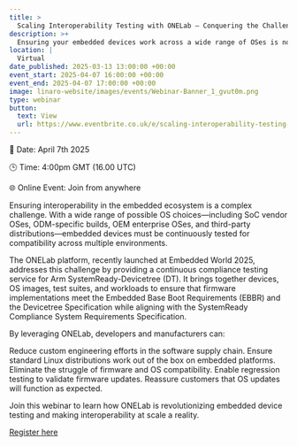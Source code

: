 ```yaml
---
title: >
  Scaling Interoperability Testing with ONELab – Conquering the Challenges of Arm SystemReady Compliance
description: >+
  Ensuring your embedded devices work across a wide range of OSes is no easy task. In this webinar we will introduce you to ONELab - the testing platform which provides remote and automated continuous compliance testing of devices and firmware to the latest version of the Arm SystemReady™ Devicetree. ONELab is making interoperability at scale a reality.
location: |
  Virtual
date_published: 2025-03-13 13:00:00 +00:00
event_start: 2025-04-07 16:00:00 +00:00
event_end: 2025-04-07 17:00:00 +00:00
image: linaro-website/images/events/Webinar-Banner_1_gvut0m.png
type: webinar
button:
  text: View
  url: https://www.eventbrite.co.uk/e/scaling-interoperability-testing-with-onelab-tickets-1273925117319?aff=oddtdtcreator
---
```


📆 Date: April 7th 2025

🕒 Time: 4:00pm GMT (16.00 UTC)

🌐 Online Event: Join from anywhere

Ensuring interoperability in the embedded ecosystem is a complex challenge. With a wide range of possible OS choices—including SoC vendor OSes, ODM-specific builds, OEM enterprise OSes, and third-party distributions—embedded devices must be continuously tested for compatibility across multiple environments.

The ONELab platform, recently launched at Embedded World 2025, addresses this challenge by providing a continuous compliance testing service for Arm SystemReady-Devicetree (DT). It brings together devices, OS images, test suites, and workloads to ensure that firmware implementations meet the Embedded Base Boot Requirements (EBBR) and the Devicetree Specification while aligning with the SystemReady Compliance System Requirements Specification.

By leveraging ONELab, developers and manufacturers can:

Reduce custom engineering efforts in the software supply chain.
Ensure standard Linux distributions work out of the box on embedded platforms.
Eliminate the struggle of firmware and OS compatibility.
Enable regression testing to validate firmware updates.
Reassure customers that OS updates will function as expected.

Join this webinar to learn how ONELab is revolutionizing embedded device testing and making interoperability at scale a reality.

[Register here](https://www.eventbrite.co.uk/e/scaling-interoperability-testing-with-onelab-tickets-1273925117319?aff=oddtdtcreator)
